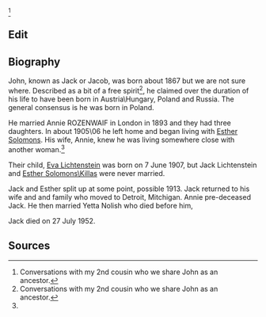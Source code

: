 <ref name = "Convo CS">
Conversations with my 2nd cousin who we share John as an ancestor.
</ref>

== Edit ==

== Biography ==
John, known as Jack or Jacob, was born about 1867 but we are not sure where.  Described as a bit of a free spirit<ref name = "Convo CS">Conversations with my 2nd cousin who we share John as an ancestor.</ref>, he claimed over the duration of his life to have been born in Austria\Hungary, Poland and Russia.  The general consensus is he was born in Poland.

He married Annie ROZENWAIF in London in 1893 and they had three daughters.  In about 1905\06 he left home and began living with  [[Solomons-287 | Esther Solomons]].  His wife, Annie, knew he was living somewhere close with another woman.<ref name="Convo CS" />

Their child, [[Lichtenstein-152 | Eva Lichtenstein]] was born on 7 June 1907, but Jack Lichtenstein and [[Solomons-287 | Esther Solomons\Killas]] were never married.

Jack and Esther split up at some point, possible 1913.  Jack returned to his wife and and family who moved to Detroit, Mitchigan.  Annie pre-deceased Jack.  He then married Yetta Nolish who died before him,  

Jack died on 27 July 1952.

== Sources ==
<references />